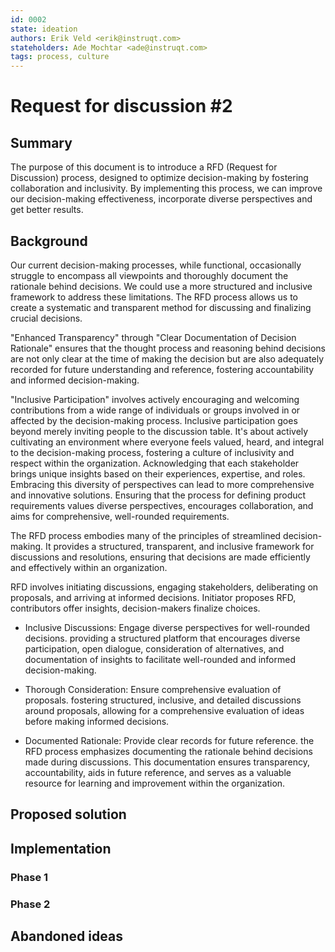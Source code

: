 ```yaml
---
id: 0002
state: ideation
authors: Erik Veld <erik@instruqt.com>
stateholders: Ade Mochtar <ade@instruqt.com>
tags: process, culture
---
```

# Request for discussion #2

## Summary
The purpose of this document is to introduce a RFD (Request for Discussion) process, designed to optimize decision-making by fostering collaboration and inclusivity. By implementing this process, we can improve our decision-making effectiveness, incorporate diverse perspectives and get better results.

## Background
Our current decision-making processes, while functional, occasionally struggle to encompass all viewpoints and thoroughly document the rationale behind decisions. We could use a more structured and inclusive framework to address these limitations. The RFD process allows us to create a systematic and transparent method for discussing and finalizing crucial decisions.

"Enhanced Transparency" through "Clear Documentation of Decision Rationale" ensures that the thought process and reasoning behind decisions are not only clear at the time of making the decision but are also adequately recorded for future understanding and reference, fostering accountability and informed decision-making.

"Inclusive Participation" involves actively encouraging and welcoming contributions from a wide range of individuals or groups involved in or affected by the decision-making process. 
Inclusive participation goes beyond merely inviting people to the discussion table. It's about actively cultivating an environment where everyone feels valued, heard, and integral to the decision-making process, fostering a culture of inclusivity and respect within the organization.
Acknowledging that each stakeholder brings unique insights based on their experiences, expertise, and roles. Embracing this diversity of perspectives can lead to more comprehensive and innovative solutions.
Ensuring that the process for defining product requirements values diverse perspectives, encourages collaboration, and aims for comprehensive, well-rounded requirements.

The RFD process embodies many of the principles of streamlined decision-making. It provides a structured, transparent, and inclusive framework for discussions and resolutions, ensuring that decisions are made efficiently and effectively within an organization.

RFD involves initiating discussions, engaging stakeholders, deliberating on proposals, and arriving at informed decisions.
Initiator proposes RFD, contributors offer insights, decision-makers finalize choices.

- Inclusive Discussions: Engage diverse perspectives for well-rounded decisions.
providing a structured platform that encourages diverse participation, open dialogue, consideration of alternatives, and documentation of insights to facilitate well-rounded and informed decision-making.

- Thorough Consideration: Ensure comprehensive evaluation of proposals.
fostering structured, inclusive, and detailed discussions around proposals, allowing for a comprehensive evaluation of ideas before making informed decisions.

- Documented Rationale: Provide clear records for future reference.
the RFD process emphasizes documenting the rationale behind decisions made during discussions. This documentation ensures transparency, accountability, aids in future reference, and serves as a valuable resource for learning and improvement within the organization.

## Proposed solution

## Implementation

### Phase 1

### Phase 2

## Abandoned ideas
